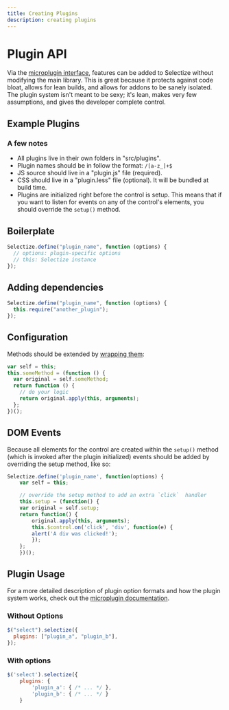 ```yaml
---
title: Creating Plugins
description: creating plugins
---
```


# Plugin API

Via the [microplugin interface](https://github.com/brianreavis/microplugin.js), features can be added to Selectize without modifying the main library. This is great because it protects against code bloat, allows for lean builds, and allows for addons to be sanely isolated. The plugin system isn't meant to be sexy; it's lean, makes very few assumptions, and gives the developer complete control.

## Example Plugins

### A few notes

- All plugins live in their own folders in "src/plugins".
- Plugin names should be in follow the format: `/[a-z_]+$`
- JS source should live in a "plugin.js" file (required).
- CSS should live in a "plugin.less" file (optional). It will be bundled at build time.
- Plugins are initialized right before the control is setup. This means that if you want to listen for events on any of the control's elements, you should override the `setup()` method.

## Boilerplate

```javascript
Selectize.define("plugin_name", function (options) {
  // options: plugin-specific options
  // this: Selectize instance
});
```

## Adding dependencies

```javascript
Selectize.define("plugin_name", function (options) {
  this.require("another_plugin");
});
```

## Configuration

Methods should be extended by [wrapping them](http://coreymaynard.com/blog/extending-a-javascript-function/):

```javascript
var self = this;
this.someMethod = (function () {
  var original = self.someMethod;
  return function () {
    // do your logic
    return original.apply(this, arguments);
  };
})();
```

## DOM Events

Because all elements for the control are created within the `setup()` method (which is invoked after the plugin initialized) events should be added by overriding the setup method, like so:

```javascript
Selectize.define('plugin_name', function(options) {
    var self = this;

    // override the setup method to add an extra `click`  handler
    this.setup = (function() {
    var original = self.setup;
    return function() {
        original.apply(this, arguments);
        this.$control.on('click', 'div', function(e) {
        alert('A div was clicked!');
        });
    };
    })();
```

## Plugin Usage

For a more detailed description of plugin option formats and how the plugin system works, check out the [microplugin documentation](https://github.com/brianreavis/microplugin.js).

### Without Options

```javascript
$("select").selectize({
  plugins: ["plugin_a", "plugin_b"],
});
```

### With options

```javascript
$('select').selectize({
    plugins: {
        'plugin_a': { /* ... */ },
        'plugin_b': { /* ... */ }
    }
```
